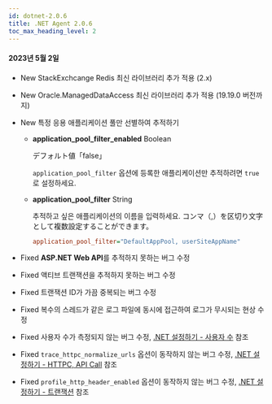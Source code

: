 ```yaml
---
id: dotnet-2.0.6
title: .NET Agent 2.0.6
toc_max_heading_level: 2
---
```


#### 2023년 5월 2일

-   <Status>New</Status> StackExchcange Redis 최신 라이브러리 추가 적용 (2.x)

-   <Status>New</Status> Oracle.ManagedDataAccess 최신 라이브러리 추가 적용 (19.19.0 버전까지)

-   <Status>New</Status> 특정 응용 애플리케이션 풀만 선별하여 추적하기

    -   **application_pool_filter_enabled** <span class='type'>Boolean</span>

        デフォルト値「false」

        `application_pool_filter` 옵션에 등록한 애플리케이션만 추적하려면 `true`로 설정하세요.

    -   **application_pool_filter** <span class='type'>String</span>

        추적하고 싶은 애플리케이션의 이름을 입력하세요. コンマ（,）を区切り文字として複数設定することができます。

        ```ini title='whatap.conf'
        application_pool_filter="DefaultAppPool, userSiteAppName"
        ```

-   <Status>Fixed</Status> <b>ASP.NET Web API</b>를 추적하지 못하는 버그 수정

-   <Status>Fixed</Status> 액티브 트랜잭션을 추적하지 못하는 버그 수정

-   <Status>Fixed</Status> 트랜잭션 ID가 가끔 중복되는 버그 수정

-   <Status>Fixed</Status> 복수의 스레드가 같은 로그 파일에 동시에 접근하여 로그가 무시되는 현상 수정

-   <Status>Fixed</Status> 사용자 수가 측정되지 않는 버그 수정, <a href='../../dotnet/agent-number-of-user' target='_blank'>.NET 설정하기 - 사용자 수</a> 참조

-   <Status>Fixed</Status> <code>trace_httpc_normalize_urls</code> 옵션이 동작하지 않는 버그 수정, <a href='../../dotnet/agent-httpcapicall' target='_blank'>.NET 설정하기 - HTTPC, API Call</a> 참조

-   <Status>Fixed</Status> <code>profile_http_header_enabled</code> 옵션이 동작하지 않는 버그 수정, <a href='../../dotnet/agent-transaction' target='_blank'>.NET 설정하기 - 트랜잭션</a> 참조
